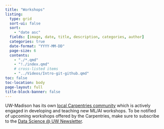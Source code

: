 ```yaml
---
title: "Workshops"
listing:
  type: grid
  sort-ui: false
  sort:
    - "date asc"
  fields: [image, date, title, description, categories, author]
  categories: true
  date-format: "YYYY-MM-DD"
  page-size: 6
  contents:
    - "./*.qmd"
    - "!./index.qmd"
    # cross-listed items
    - "../Videos/Intro-git-github.qmd"
toc: false
toc-location: body
page-layout: full
title-block-banner: false
---
```

UW-Madison has its own [local Carpentries community](https://hub.datascience.wisc.edu/communities/carpentries/) which is actively engaged in developing and teaching new ML/AI workshops. To be notified of upcoming workshops offered by the Carpentries, make sure to subscribe to the [Data Science @ UW Newsletter](https://datascience.wisc.edu/newsletter/). 
